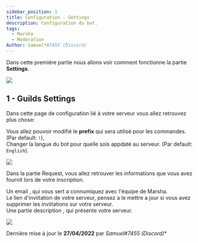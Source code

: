 ```yaml
---
sidebar_position: 1
title: Configuration - Settings
description: Configuration du bot.
tags:
  - Marsha
  - Moderation
Author: Samuel*#7455 (Discord)
---
```


Dans cette premiére partie nous allons voir comment fonctionne la partie **Settings**.

![](https://media.tutorapide.xyz/mj6yvtpcdhrc.png)


## 1 - Guilds Settings

Dans cette page de configuration lié à votre serveur vous allez retrouvez plus chose:

Vous allez pouvoir modifié le **prefix** qui sera utilisé pour les commandes. (Par default: `!`),<br/>
Changer la langue du bot pour quelle sois appdaté au serveur. (Par default: `English`).

![](https://media.tutorapide.xyz/h2hx39nv5hge.png)

Dans la partie Request, vous allez retrouver les informations que vous avez fournit lors de votre inscription.

Un email , qui vous sert a connumiquez avec l'équipe de Marsha.<br/>
Le lien d'inviitation de votre serveur, pensez a le mettre a jour si vous avez supprimer les inviitations sur votre serveur.<br/>
Une partie description , qui présente votre serveur.

![](https://media.tutorapide.xyz/2owphgekqa9c.png)



Dernière mise à jour le **27/04/2022** par **Samuel*#7455 (Discord)**